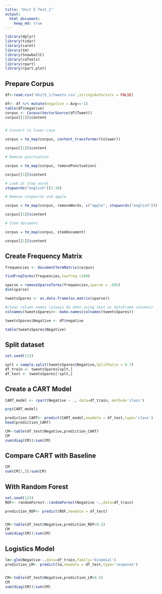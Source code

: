 ```yaml
---
title: "Unit 5 Text_1"
output:
  html_document:
    keep_md: true
---
```





```r
library(dplyr)
library(tidyr)
library(caret)
library(tm)
library(SnowballC)
library(caTools)
library(rpart)
library(rpart.plot)

```
## Prepare Corpus ##
```r
df<-read.csv('Unit5_1/tweets.csv',stringsAsFactors = FALSE)

df<- df %>% mutate(negative = Avg<=-1)
table(df$negative)
corpus <- Corpus(VectorSource(df$Tweet))
corpus[[1]]$content


# Convert to lower-case

corpus = tm_map(corpus, content_transformer(tolower))

corpus[[1]]$content

# Remove punctuation

corpus = tm_map(corpus, removePunctuation)

corpus[[1]]$content

# Look at stop words 
stopwords("english")[1:10]

# Remove stopwords and apple

corpus = tm_map(corpus, removeWords, c("apple", stopwords("english")))

corpus[[1]]$content

# Stem document 

corpus = tm_map(corpus, stemDocument)

corpus[[1]]$content

```
## Create Frequency Matrix
```r
frequencies <- DocumentTermMatrix(corpus)

findFreqTerms(frequencies,lowfreq =100)

sparse = removeSparseTerms(frequencies,sparse = .995)
dim(sparse)

tweetsSpares <- as.data.frame(as.matrix(sparse))

#clean column names (always do when using text as dataframe columns)
colnames(tweetsSpares)<- make.names(colnames(tweetsSpares))

tweetsSpares$Negative <- df$negative

table(tweetsSpares$Negative)
```
## Split dataset ##
```r
set.seed(123)

splt = sample.split(tweetsSpares$Negative,SplitRatio = 0.7)
df_train <- tweetsSpares[splt,]
df_test <- tweetsSpares[!splt,]
```
## Create a CART Model ##
```r
CART_model <- rpart(Negative ~ ., data=df_train, method='class')

prp(CART_model)

prediction_CART<- predict(CART_model,newdata = df_test,type='class')
head(prediction_CART)

CM<-table(df_test$Negative,prediction_CART)
CM
sum(diag(CM))/sum(CM)
```
## Compare CART with Baseline ##
```r
CM
sum(CM[1,])/sum(CM)
```

## With Random Forest ##
```r
set.seed(123)
RDF<- randomForest::randomForest(Negative ~.,data=df_train)

prediction_RDF<- predict(RDF,newdata = df_test)


CM<-table(df_test$Negative,prediction_RDF>0.5)
CM
sum(diag(CM))/sum(CM)
```
## Logistics Model ##
```r
lm<-glm(Negative~.,data=df_train,family='binomial')
prediction_LM<- predict(lm,newdata = df_test,type='response')


CM<-table(df_test$Negative,prediction_LM>0.5)
CM
sum(diag(CM))/sum(CM)


```

